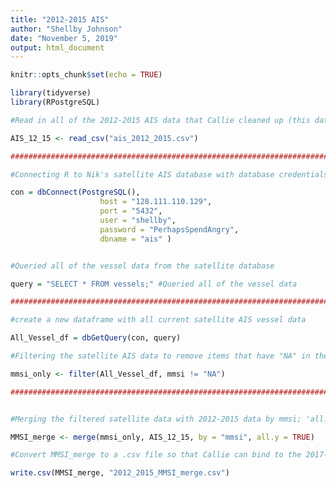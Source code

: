 ---
title: "2012-2015 AIS"
author: "Shellby Johnson"
date: "November 5, 2019"
output: html_document
---

```{r setup, include=FALSE}
knitr::opts_chunk$set(echo = TRUE)
```

```{r}

library(tidyverse)
library(RPostgreSQL)

```

```{r}

#Read in all of the 2012-2015 AIS data that Callie cleaned up (this data is missing vessel info, which we will get from Niks satellite database later via a merge)

AIS_12_15 <- read_csv("ais_2012_2015.csv")

###############################################################################

#Connecting R to Nik's satellite AIS database with database credentials

con = dbConnect(PostgreSQL(), 
                    host = "128.111.110.129", 
                    port = "5432", 
                    user = "shellby", 
                    password = "PerhapsSpendAngry", 
                    dbname = "ais" )


#Queried all of the vessel data from the satellite database

query = "SELECT * FROM vessels;" #Queried all of the vessel data 

#################################################################################

#create a new dataframe with all current satellite AIS vessel data

All_Vessel_df = dbGetQuery(con, query) 


```


```{r}

#Filtering the satellite AIS data to remove items that have "NA" in the mmsi column

mmsi_only <- filter(All_Vessel_df, mmsi != "NA")

###############################################################################


#Merging the filtered satellite data with 2012-2015 data by mmsi; 'all.y = TRUE' keeps the unmatched entries from the 12-15 data, so those aren't thrown out. Unmatched entries will have "NA" for vessel info

MMSI_merge <- merge(mmsi_only, AIS_12_15, by = "mmsi", all.y = TRUE)


```

```{r}

#Convert MMSI_merge to a .csv file so that Callie can bind to the 2017-2019 data; this gigantic dataset will then be imported into the SQLite database as all AIS data.

write.csv(MMSI_merge, "2012_2015_MMSI_merge.csv")

```

